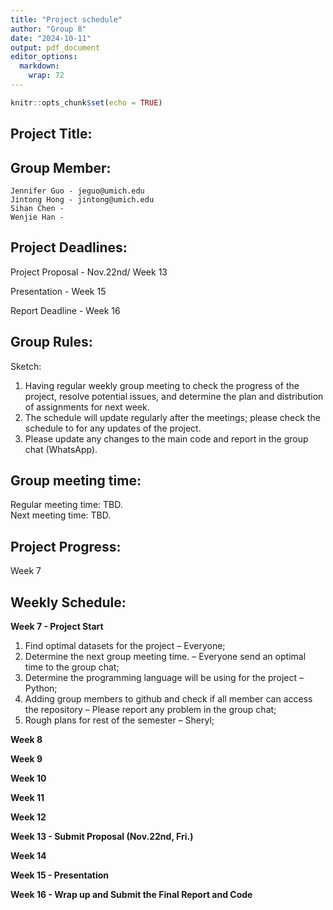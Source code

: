 ```yaml
---
title: "Project schedule"
author: "Group 8"
date: "2024-10-11"
output: pdf_document
editor_options: 
  markdown: 
    wrap: 72
---
```


```r
knitr::opts_chunk$set(echo = TRUE)
```

## Project Title:

## Group Member:

```text
Jennifer Guo - jeguo@umich.edu
Jintong Hong - jintong@umich.edu
Sihan Chen - 
Wenjie Han - 
```

## Project Deadlines:

Project Proposal - Nov.22nd/ Week 13

Presentation - Week 15

Report Deadline - Week 16

## Group Rules:

Sketch:

1.  Having regular weekly group meeting to check the progress of the
    project, resolve potential issues, and determine the plan and
    distribution of assignments for next week.
2.  The schedule will update regularly after the meetings; please check
    the schedule to for any updates of the project.
3.  Please update any changes to the main code and report in the group
    chat (WhatsApp).

## Group meeting time:

Regular meeting time: TBD.\
Next meeting time: TBD.

## Project Progress:

Week 7\

## Weekly Schedule:

**Week 7 - Project Start**

1.  Find optimal datasets for the project -- Everyone;\
2.  Determine the next group meeting time. -- Everyone send an optimal
    time to the group chat;\
3.  Determine the programming language will be using for the project --
    Python;\
4.  Adding group members to github and check if all member can access
    the repository -- Please report any problem in the group chat;\
5.  Rough plans for rest of the semester -- Sheryl;

**Week 8**

**Week 9**

**Week 10**

**Week 11**

**Week 12**

**Week 13 - Submit Proposal (Nov.22nd, Fri.)**

**Week 14**

**Week 15 - Presentation**

**Week 16 - Wrap up and Submit the Final Report and Code**
